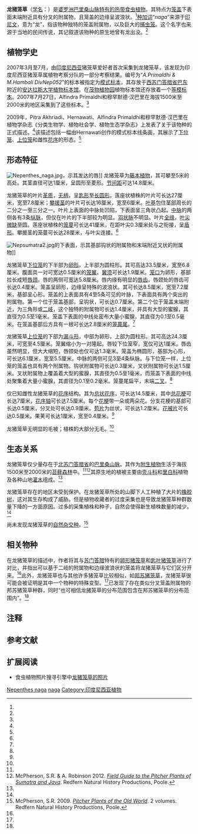 {{noteTA
|G1=Carnivorous Plant
}}

{{Speciesbox
|image = Nepsumatra5.jpg
|image_width = 245px
|image_caption = 龙猪笼草的[[下位捕虫笼|下位笼]]
|status = VU |status_system = iucn3.1
|taxon=Nepenthes naga
|authority = [[Pitra_Akhriadi|Akhriadi]], [[Hernawati|Hernawati]], [[Alfindra_Primaldhi|Primaldhi]] & [[穆罕默德·汉巴里|M.Hambali]] (2009)<ref name=naga>Akhriadi, P., Hernawati, A. Primaldhi & M. Hambali 2009. [http://www.biologi.lipi.go.id/bio_english/download_jurnal.php?id_publikasi_jurnal=3 ''Nepenthes naga'', a new species of Nepenthaceae from Bukit Barisan of Sumatra] {{Wayback|url=http://www.biologi.lipi.go.id/bio_english/download_jurnal.php?id_publikasi_jurnal=3 |date=20160304060856 }}. ''Reinwardtia'' '''12'''(5): 339–342.</ref>
}}

'''龙猪笼草'''（[[学名|学名]]：''{{lang|la|Nepenthes naga}}''）是[[婆罗洲|婆罗洲]][[巴里桑山脉|巴里桑山脉]][[特有种|特有的]][[热带|热带]][[食虫植物|食虫植物]]。其特点为[[笼盖|笼盖]]下表面末端附近具有分叉的附属物，且笼盖的边缘呈波浪状。<ref name=naga />[[种加词|种加词]]“''naga''”来源于[[印尼文|印尼文]]，意为“龙”，指该物种独特的笼盖附属物，以及巨大的[[捕虫笼|捕虫笼]]。这个名字也来源于当地的民间传说，其记叙道该物种的原生地曾有龙出没。<ref name=naga />

== 植物学史 ==
2007年3月至7月，由[[印度尼西亚|印度尼西亚]]猪笼草爱好者首次采集到龙猪笼草，该发现为印度尼西亚猪笼草属植物考察分队的一部分考察结果。编号为“''A.Primaldhi & M.Hambali DivNep052''”的标本被指定为[[模式标本|模式标本]]，其存放于[[西苏门答腊省|西苏门答腊省]][[巴東_(西蘇門答臘省)|巴东]]附近的[[安达拉斯大学|安达拉斯大学]][[植物标本馆|植物标本馆]]{{small|（ANDA）}}。在[[茂物植物园|茂物植物园]]植物标本馆{{small|（BO）}}还存放着一个[[等模标本|等模标本]]。2007年7月27日，Alfindra Primaldhi和穆罕默德·汉巴里{{small|（Muhammad Hambali）}}在海拔1500米至2000米的地区采集到了这些标本。<ref name=naga />

2009年，Pitra Akhriadi、Hernawati、Alfindra Primaldhi和穆罕默德·汉巴里在植物学杂志《分类生物学、植物社会学、植物生态学杂志》{{small|（''Reinwardtia''）}}上发表了关于该物种的正式描述{{refn|龙猪笼草原[[拉丁文|拉丁文]]描述写道：<ref name=naga />{{Cquote|Nepenthidi spathulatae similis, ascidia operculo facie inferiore appendice subapicali triangulari serpentis linguae similis, operculi margine undulato differt.}}|name=naga|group="注"}}。<ref name=naga />该描述包括一幅由Hernawati创作的模式标本线条画，其展示了[[下位捕虫笼|下位笼]]、[[上位捕虫笼|上位笼]]和雌性[[花序|花序]]的形态。<ref name=naga />

== 形态特征 ==
[[File:Nepenthes_naga.jpg|thumb]]，示其发达的唇]]
龙猪笼草为[[藤本植物|藤本植物]]，其可攀至5米的高处。其茎直径可达1厘米，呈圆形至菱形。[[节间距|节间距]]可达14.8厘米。

龙猪笼草的叶片[[wikt:革质|革质]]，[[wikt:无柄|无柄]]，呈[[wikt:匙形|匙形]]至[[wikt:长圆形|长圆形]]。莲座状植株的叶片可长达27厘米，宽至7.8厘米；[[攀援茎|攀援茎]]的叶片可长达16厘米，宽至6厘米。[[叶基|叶基]]包住茎部周长的二分之一至三分之一。叶片上表面的中脉处凹陷，下表面呈三角状凸起。[[中脉|中脉]]的两侧各有3条[[纵脉|纵脉]]，但仅在叶片的下半部较为明显。[[羽状脉|羽状脉]]不明显。叶片[[wikt:全缘|全缘]]，[[叶尖|叶尖]][[wikt:微缺|微缺]]至圆。莲座状植株的[[笼蔓|笼蔓]]可长达41厘米，在距叶尖0.3厘米处与之衔接，呈[[wikt:盾形|盾形]]。攀援茎的笼蔓可长达28厘米，与叶尖连接。<ref name=naga />

[[File:Nepsumatra2.jpg|thumb]]的下表面，示其基部钩状的附属物和末端附近叉状的附属物]]

龙猪笼草[[下位捕虫笼|下位笼]]的下半部为[[wikt:卵形|卵形]]，上半部为圆柱形。其可高达33.5厘米，宽至6.8厘米。腹面具一对可宽达0.5厘米的[[笼翼|笼翼]]。[[翼须|翼须]]可长达1.9厘米。[[笼口|笼口]]为卵形，基部拉长成短[[唇颈|唇颈]]。唇的两侧可宽达5.8厘米。唇内缘有明显的[[唇齿|唇齿]]，唇颈处的唇齿可长达0.4厘米。笼盖呈卵形，边缘呈特殊的波浪状。其可长达8.5厘米，宽至7.2厘米，基部呈心形。笼盖的上表面具有4至5条可见的叶脉，下表面具有两个突出的附属物。第一个位于笼盖基部，呈钩状，可长达0.7厘米。第二个位于笼盖末端附近，为三角形或[[wikt:二岐|二岐]]，这个独特的附属物可长达1.4厘米，并具有大型的蜜腺，其直径为0.5至1毫米。笼盖下表面的中线处密布大量小蜜腺，其直径为0.1至0.5毫米。在笼盖基部后方具有一根可长达2.8厘米的[[笼蔓尾|笼蔓尾]]。<ref name=naga />

龙猪笼草[[上位捕虫笼|上位笼]]的下部为[[wikt:漏斗形|漏斗形]]，中部为卵形，上部为圆柱形。其可高达24.3厘米，可宽至4.5厘米。笼翼缩小为一对隆起。唇较下位笼窄，宽仅可达1厘米。唇齿虽然明显，但大大缩短，唇颈处也仅可达1.3毫米。笼盖为椭圆形，基部为心形，可长达6.1厘米，宽至5.5厘米。中脉的两侧可见3至4条纵脉。与下位笼一样，上位笼的笼盖也具有两个附属物。钩状附属物可长达0.3厘米，叉状附属物可长达1.5厘米。叉状附属物上覆盖着大型的蜜腺，其直径为0.5至1毫米，而笼盖下表面的中线处聚集着大量小蜜腺，其直径为0.1至0.2毫米。笼蔓尾扁平，末端[[wikt:二叉|二叉]]。<ref name=naga />

仅已知雌性龙猪笼草的[[花序|花序]]结构。其为[[总状花序|总状花序]]，可长达14.5厘米，其中[[总花梗|总花梗]]可长达7厘米，[[花序轴|花序轴]]可长达7.5厘米。每个[[花梗|花梗]]带一朵或两朵花。分支花梗的基部可长达0.5厘米，分叉处可长达0.9厘米。[[苞片|苞片]]为丝状，可长达1.2厘米。[[花被片|花被片]]可长达0.5厘米。果荚可长达1厘米，宽至0.4厘米。<ref name=naga />

龙猪笼草无明显的毛被；植株的大部分无毛。<ref name=naga />

== 生态关系 ==
{{multiple image
 | footer    = 龙猪笼草的[[上位捕虫笼|上位笼]]，示其发达的丝状附属物和波浪状的[[笼盖|笼盖]]，这两者即是与其他[[猪笼草属|猪笼草属]]植物相区别的特征
 | width     = 200
 | image1    = Nepsumatra4.jpg
 | image2    = Nepsumatra1.jpg
 | image3    = Nepsumatra3.jpg
}}

龙猪笼草仅少量存在于[[北苏门答腊省|北苏门答腊省]]的[[巴里桑山脉|巴里桑山脉]]。其作为[[附生植物|附生植物]]生活于海拔1500米至2000米的[[苔藓森林|苔藓森林]]中。<ref name=naga /><ref name=JavaSumatra>McPherson, S.R. & A. Robinson 2012. ''[[苏门答腊与爪哇的猪笼草野外指南|Field Guide to the Pitcher Plants of Sumatra and Java]]''. Redfern Natural History Productions, Poole.</ref>其原生地的植被主要由[[壳斗科|壳斗科]]{{small|（Fagaceae）}}和[[里白科|里白科]]{{small|（Gleicheniaceae）}}植物及各种山地[[灌木|灌木]]组成。<ref name=naga />

龙猪笼草存在的地区未受到保护。在龙猪笼草所处的山脚下人工种植了大片的[[橡胶树|橡胶树]]{{small|（''Hevea brasiliensis''）}}，这对其生存构成了威胁。但是植物收藏者的过度采集也是导致龙猪笼草种群数量下降的一方面原因。过多的采集植株和种子，自然会使得新生植株数量的减少。<ref name=naga />

尚未发现龙猪笼草的[[自然杂交种|自然杂交种]]。<ref name=McPherson>McPherson, S.R. 2009. ''[[旧大陆的猪笼草|Pitcher Plants of the Old World]]''. 2 volumes. Redfern Natural History Productions, Poole.</ref>

== 相关物种 ==
在龙猪笼草的描述中，作者将其与[[苏门答腊|苏门答腊]]特有的[[卵形猪笼草|卵形猪笼草]]{{small|（''N. ovata''）}}和[[匙叶猪笼草|匙叶猪笼草]]{{small|（''N. spathulata''）}}进行了对比，并指出可以基于二岐的附属物和边缘波浪状的笼盖将龙猪笼草与它们区分开来。<ref name=naga />此外，龙猪笼草也与其他许多猪笼草比较相似，如[[邦苏猪笼草|邦苏猪笼草]]{{small|（''N. bongso''）}}，龙猪笼草很可能会被证明是其中一个物种的特殊变型。<ref name=McPherson />已发现了存在类似分叉笼盖附属物的邦苏猪笼草种群，同时“也可相信龙猪笼草的分布范围包含在邦苏猪笼草的分布范围内”。<ref name=JavaSumatra />

== 注释 ==
{{reflist|group="注"}}

== 参考文献 ==
{{reflist|2}}

== 扩展阅读 ==
{{refbegin}}
* 食虫植物照片搜寻引擎中[http://cpphotofinder.com/nepenthes-naga-858.html 龙猪笼草的照片]{{Wayback|url=http://cpphotofinder.com/nepenthes-naga-858.html |date=20110519051627 }}
{{commons-inline|Nepenthes naga|龙猪笼草}}
{{wikispecies-inline|Nepenthes naga|龙猪笼草}}
{{refend}}

{{Nepenthes}}
{{Taxonbar|from=Q4911324}}

[[Category:亚洲食虫植物|Nepenthes naga]]
[[Category:猪笼草属|naga]]
[[Category:印度尼西亚植物|Category:印度尼西亚植物]]